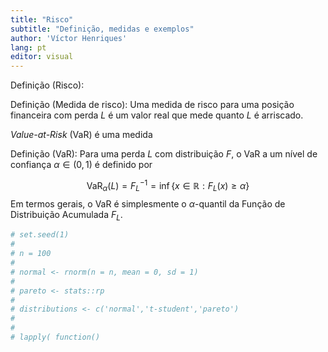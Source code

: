 ```yaml
---
title: "Risco"
subtitle: "Definição, medidas e exemplos"
author: 'Víctor Henriques'
lang: pt  
editor: visual
---
```


Definição (Risco):

Definição (Medida de risco): Uma medida de risco para uma posição financeira com perda $L$ é um valor real que mede quanto $L$ é arriscado.

*Value-at-Risk* (VaR) é uma medida

Definição (VaR): Para uma perda $L$ com distribuição $F$, o VaR a um nível de confiança $\alpha \in (0,1)$ é definido por

$$
\begin{equation}
\operatorname{VaR}_{\alpha}(L) = F_{L}^{-1} = \inf\{x \in \mathbb{R}: F_{L}(x) \geq \alpha\}
\end{equation}
$$ Em termos gerais, o VaR é simplesmente o $\alpha$-quantil da Função de Distribuição Acumulada $F_{L}$.

```r
# set.seed(1)
# 
# n = 100
# 
# normal <- rnorm(n = n, mean = 0, sd = 1)
# 
# pareto <- stats::rp
# 
# distributions <- c('normal','t-student','pareto')
# 
# 
# lapply( function()
```
